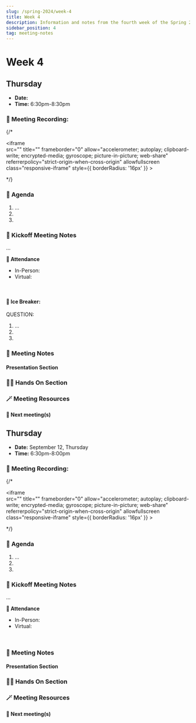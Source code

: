 ```yaml
---
slug: /spring-2024/week-4
title: Week 4
description: Information and notes from the fourth week of the Spring 2025 semester for the UMass Lowell Cloud Computing Club. 
sidebar_position: 4
tag: meeting-notes
---
```


# Week 4

## Thursday

- **Date:** 
- **Time:** 6:30pm-8:30pm

### 🎥 Meeting Recording:
{/* <div class="iframe-container">
    <iframe  
        src="" 
        title="" 
        frameborder="0" 
        allow="accelerometer; autoplay; clipboard-write; encrypted-media; gyroscope; picture-in-picture; web-share" 
        referrerpolicy="strict-origin-when-cross-origin" 
        allowfullscreen
        class="responsive-iframe"
        style={{
            borderRadius: '16px'
        }}
    >
    </iframe>
</div> */}


### 🚩 Agenda
1. ...
2. 
3. 

### 📓 Kickoff Meeting Notes
...
<br/>

**📄 Attendance**
- In-Person: 
- Virtual: 
<br/>

#### 🧊 Ice Breaker:
QUESTION:
1. ...
2. 
3. 


### 📓 Meeting Notes

#### Presentation Section

### 🧑‍💻 Hands On Section

### 🪄 Meeting Resources

#### 🚀 Next meeting(s)


## Thursday

- **Date:** September 12, Thursday
- **Time:** 6:30pm-8:00pm

### 🎥 Meeting Recording:
{/* <div class="iframe-container">
    <iframe  
        src="" 
        title="" 
        frameborder="0" 
        allow="accelerometer; autoplay; clipboard-write; encrypted-media; gyroscope; picture-in-picture; web-share" 
        referrerpolicy="strict-origin-when-cross-origin" 
        allowfullscreen
        class="responsive-iframe"
        style={{
            borderRadius: '16px'
        }}
    >
    </iframe>
</div> */}


### 🚩 Agenda
1. ...
2. 
3. 

### 📓 Kickoff Meeting Notes
...
<br/>

**📄 Attendance**
- In-Person: 
- Virtual: 
<br/>

### 📓 Meeting Notes

#### Presentation Section

### 🧑‍💻 Hands On Section

### 🪄 Meeting Resources

#### 🚀 Next meeting(s)

